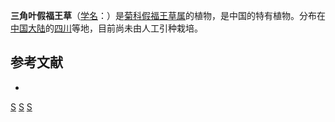 {{Speciesbox
| genus = Paraprenanthes
| species = hastata
| authority = Shih
}}

'''三角叶假福王草'''（[[学名|学名]]：{{lang|la|''Paraprenanthes hastata''}}）是[[菊科|菊科]][[假福王草属|假福王草属]]的植物，是中国的特有植物。分布在[[中国大陆|中国大陆]]的[[四川|四川]]等地，目前尚未由人工引种栽培。

== 参考文献 ==
<div class="references-small">
* {{cite web| url =http://www.bioinfo.cn/db05/KmzwSpecies.php?action=view&id=3781| title =三角叶假福王草| work =《中国高等植物数据库全库》| publisher =中国科学院微生物研究所| author =昆明植物研究所| accessdate =2009-02-25| deadurl =yes| archiveurl =https://web.archive.org/web/20160305020759/http://www.bioinfo.cn/db05/KmzwSpecies.php?action=view&id=3781| archivedate =2016-03-05}}
</div>
{{Taxonbar|from=Q10866816}}

[[Category:假福王草属|S]]
[[Category:中国特有植物|S]]
[[Category:四川植物|S]]